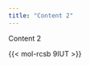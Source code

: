 ```yaml
---
title: "Content 2"
---
```


Content 2

<!-- https://jmbuhr.de/quarto-molstar/ -->
{{< mol-rcsb 9IUT >}}

